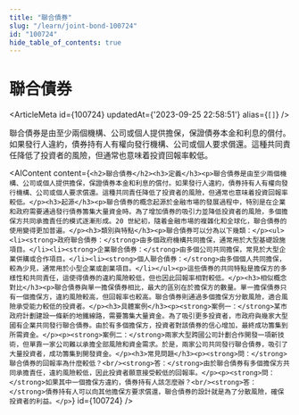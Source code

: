 ```yaml
---
title: "聯合債券"
slug: "/learn/joint-bond-100724"
id: "100724"
hide_table_of_contents: true
---
```



# 聯合債券

<ArticleMeta id={100724} updatedAt={'2023-09-25 22:58:51'} alias={`[]`} />
<div className='border-solid border-b border-t-0 my-4 border-[var(--ifm-color-gray-300)]' />

聯合債券是由至少兩個機構、公司或個人提供擔保，保證債券本金和利息的償付。如果發行人違約，債券持有人有權向發行機構、公司或個人要求償還。這種共同責任降低了投資者的風險，但通常也意味着投資回報率較低。

<AIContent content={`<h2>聯合債券</h2><h3>定義</h3><p>聯合債券是由至少兩個機構、公司或個人提供擔保，保證債券本金和利息的償付。如果發行人違約，債券持有人有權向發行機構、公司或個人要求償還。這種共同責任降低了投資者的風險，但通常也意味着投資回報率較低。</p><h3>起源</h3><p>聯合債券的概念起源於金融市場的發展過程中，特別是在企業和政府需要通過發行債券籌集大量資金時。為了增加債券的吸引力並降低投資者的風險，多個擔保方共同承擔責任的模式逐漸形成。20 世紀初，隨着金融市場的複雜化和全球化，聯合債券的使用變得更加普遍。</p><h3>類別與特點</h3><p>聯合債券可以分為以下幾類：</p><ul><li><strong>政府聯合債券：</strong>由多個政府機構共同擔保，通常用於大型基礎設施項目。</li><li><strong>企業聯合債券：</strong>由多個公司共同擔保，常見於大型企業併購或合作項目。</li><li><strong>個人聯合債券：</strong>由多個個人共同擔保，較為少見，通常用於小型企業或創業項目。</li></ul><p>這些債券的共同特點是擔保方的多樣性和共同責任，這使得債券的違約風險較低，但也因此回報率相對較低。</p><h3>相似概念對比</h3><p>聯合債券與單一擔保債券相比，最大的區別在於擔保方的數量。單一擔保債券只有一個擔保方，違約風險較高，但回報率也較高。聯合債券則通過多個擔保方分散風險，適合風險承受能力較低的投資者。</p><h3>具體案例</h3><p><strong>案例一：</strong>某市政府計劃建設一條新的地鐵線路，需要籌集大量資金。為了吸引更多投資者，市政府與幾家大型國有企業共同發行聯合債券。由於有多個擔保方，投資者對該債券的信心增加，最終成功籌集到所需資金。</p><p><strong>案例二：</strong>兩家大型跨國公司計劃合作開發一項新技術，但單靠一家公司難以承擔全部風險和資金需求。於是，兩家公司共同發行聯合債券，吸引了大量投資者，成功籌集到開發資金。</p><h3>常見問題</h3><p><strong>問：</strong>聯合債券的回報率為什麼較低？<br/><strong>答：</strong>由於聯合債券有多個擔保方共同承擔責任，違約風險較低，因此投資者願意接受較低的回報率。</p><p><strong>問：</strong>如果其中一個擔保方違約，債券持有人該怎麼辦？<br/><strong>答：</strong>債券持有人可以向其他擔保方要求償還，聯合債券的設計就是為了分散風險，確保投資者的利益。</p>`} id={100724} />
